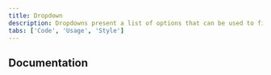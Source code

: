 ```yaml
---
title: Dropdown
description: Dropdowns present a list of options that can be used to filter or sort existing content. They can also be used as menus.
tabs: ['Code', 'Usage', 'Style']
---
```



<ComponentReact
    name="Dropdown"
    component="Dropdown"
    variation="Dropdown"
    hasVanillaVersion
    hasAngularVersion
    hasVueVersion
    >
</ComponentReact>
<ComponentReact
    name="Dropdown inline"
    component="Dropdown"
    variation="Dropdown.Inline"
    hasVanillaVersion
    hasVueVersion
    >
</ComponentReact>

<ComponentReact
    name="Multi select"
    component="MultiSelect"
    variation="MultiSelect"
    hasAngularVersion
    hasVueVersion
    >
</ComponentReact>
<ComponentReact
    name="Filterable multi select"
    component="MultiSelect"
    variation="MultiSelect.Filterable"
    hasAngularVersion
    hasVueVersion
    >
</ComponentReact>
<ComponentReact
    name="Inline multi select"
    component="MultiSelect"
    variation="MultiSelect.Inline"
    hasAngularVersion
    hasVueVersion
    >
</ComponentReact>
<ComponentReact
    name="Combo box"
    component="ComboBox"
    hasAngularVersion
    hasVueVersion
    >
</ComponentReact>

## Documentation

<ComponentDocs component="dropdown" />
